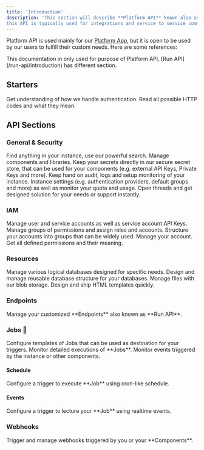 ```yaml
---
title: 'Introduction'
description: 'This section will describe **Platform API** known also as Management API,
this API is typically used for integrations and service to service communication.'
---
```


Platform API is used mainly for our [Platform App](https://app.revong.com), but it is open to be used by our users to fulfill their custom needs.
Here are some references:

<Note>
  This documentation in only used for purpose of Platform API, [Run API](/run-api/introduction) has different section.
</Note>

## Starters

<CardGroup cols={2}>
    <Card title="Authentication" icon="shield" href="/api-reference/authentication">
        Get understanding of how we handle authentication.
    </Card>
    <Card title="HTTP Codes" icon="info" href="/api-reference/http-codes">
        Read all possible HTTP codes and what they mean.
    </Card>
</CardGroup>

## API Sections

### General & Security

<CardGroup cols={3}>
    <Card title="Search" icon="magnifying-glass" href="/api-reference/search/search">
        Find anything in your instance, use our powerful search.
    </Card>
    <Card title="Components" icon="cube" href="/api-reference/components/get-components-all-active-and-not">
        Manage components and libraries.
    </Card>
    <Card title="Secrets" icon="shield" href="/api-reference/secrets/get-secrets">
        Keep your secrets directly in our secure secret store, that can be used for your components (e.g. external API Keys, Private Keys and more).
    </Card>
    <Card title="Audit & Logs" icon="box-archive" href="/api-reference/config/get-instance-logs">
        Keep hand on audit, logs and setup monitoring of your instance.
    </Card>
    <Card title="Settings" icon="wrench" href="/api-reference/config/retrieve-instance-details-and-config">
        Instance settings (e.g. authentication providers, default groups and more) as well as monitor your quota and usage.
    </Card>
    <Card title="AI Assistant" icon="sparkles" href="/api-reference/assistant/get-all-threads">
        Open threads and get designed solution for your needs or support instantly.
    </Card>

</CardGroup>

### IAM

<CardGroup cols={3}>
    <Card title="Accounts" icon="user-shield" href="/api-reference/accounts/get-all-users">
        Manage user and service accounts as well as service account API Keys.
    </Card>
    <Card title="Permissions" icon="user-lock" href="/api-reference/role-groups/get-a-role-groups">
        Manage groups of permissions and assign roles and accounts.
    </Card>
    <Card title="Groups" icon="user-group" href="/api-reference/groups/get-a-groups">
        Structure your accounts into groups that can be widely used.
    </Card>
    <Card title="Me" icon="user" href="/api-reference/me/retrieve-user-accesses-roles-and-more">
        Manage your account.
    </Card>
    <Card title="Roles" icon="lock" href="/api-reference/roles/get-roles">
        Get all defined permissions and their meaning.
    </Card>
</CardGroup>

### Resources

<CardGroup cols={2}>
    <Card title="Databases" icon="database" href="/api-reference/resources/get-resources">
        Manage various logical databases designed for specific needs.
    </Card>
    <Card title="Structure" icon="bars" href="/api-reference/schema/get-all-schemas">
        Design and manage reusable database structure for your databases.
    </Card>
    <Card title="Files" icon="folder-open" href="/api-reference/files/file-explorer">
        Manage files with our blob storage.
    </Card>
    <Card title="Templates" icon="envelope" href="/api-reference/mail/get-resources">
        Design and ship HTML templates quickly.
    </Card>
</CardGroup>

### Endpoints

<Card title="Endpoints (Run API)" icon="network-wired" href="/api-reference/endpoints/get-endpoints">
    Manage your customized **Endpoints** also known as **Run API**.
</Card>

### Jobs 🚀

<CardGroup cols={3}>
    <Card title="Jobs" icon="rocket" href="/api-reference/automation/get-jobs">
        Configure templates of Jobs that can be used as destination for your triggers.
    </Card>
    <Card title="History" icon="list-timeline" href="/api-reference/automation/get-jobs">
        Monitor detailed executions of **Jobs**.
    </Card>
    <Card title="Triggers" icon="timeline" href="/api-reference/automation/get-event-history">
        Monitor events triggered by the instance or other components.
    </Card>
</CardGroup>

#### Schedule

<Card title="Schedule" icon="repeat" href="/api-reference/automation/schedule-get-all">
    Configure a trigger to execute **Job** using cron-like schedule.
</Card>

#### Events

<Card title="Events" icon="chart-network" href="/api-reference/automation/get-event-history">
    Configure a trigger to lecture your **Job** using realtime events.
</Card>

### Webhooks

<Card title="Webhooks" icon="webhook" href="/api-reference/automation/get-webhooks">
    Trigger and manage webhooks triggered by you or your **Components**.
</Card>
